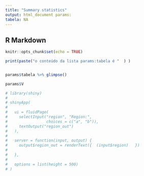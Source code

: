 ```yaml
--- 
title: "Summary statistics"
output: html_document params:
tabela: NA 
---
```

## R Markdown
```r
knitr::opts_chunk$set(echo = TRUE)

print(paste("o conteúdo da lista params:tabela é "  ) )


params$tabela %>% glimpse()

params$V

```






```r

# library(shiny)
# 
# shinyApp(
# 
#   ui = fluidPage(
#     selectInput("region", "Region:",
#                 choices = c("a", "b")),
#     textOutput("region_out")
#   ),
# 
#   server = function(input, output) {
#     output$region_out = renderText({  (input$region)   })
#     
#   },
# 
#   options = list(height = 500)
# )
```


